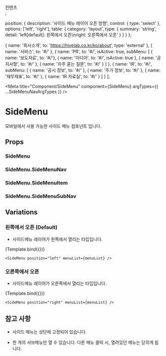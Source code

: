 
  <div style={{overflowY: 'auto', position:'relative', height:'400px'}}>
    <SideMenu {...args} />
    <div style={{height:'130vh', backgroundColor: 'aliceblue'}}>컨텐츠</div>
  </div>;

  position: {
    description: '사이드 메뉴 레이어 오픈 방향',
    control: {
      type: 'select'
    },
    options: ['left', 'right'],
    table: {
      category: 'layout',
      type: {
        summary: 'string',
        detail: 'left[default]: 왼쪽에서 오픈\nright: 오른쪽에서 오픈'
      }
    }
  }
};

  { name: '회사소개', to: 'https://hivelab.co.kr/ko/about', type: 'external' },
  { name: '서비스', to: '#/' },
  {
    name: 'PR',
    to: '#/',
    isActive: true,
    subMenu: [
      { name: '보도자료', to: '#/'},
      { name: '미디어', to: '#/', isActive: true },
      { name: '공지사항', to: '#/' },
      { name: '자주 묻는 질문', to: '#/' }
    ]
  },
  {
    name: 'IR',
    to: '#/',
    subMenu: [
      { name: '공시 정보', to: '#/' },
      { name: '주가 정보', to: '#/' },
      { name: '재무재표', to: '#/' },
      { name: 'IR 자료실', to: '#/' }
    ]
  }
];

<Meta
  title="Component/SideMenu"
  component={SideMenu}
  argTypes={{ ...SideMenuNavArgTypes }}
/>

# SideMenu

모바일에서 사용 가능한 사이드 메뉴 컴포넌트 입니다.

## Props

### SideMenu

<ArgsTable of={SideMenu} />

### SideMenu.SideMenuNav

<ArgsTable of={SideMenuNav} />

### SideMenu.SideMenuItem

<ArgsTable of={SideMenuItem} />

### SideMenu.SideMenuSubNav

<ArgsTable of={SideMenuSubNav} />


## Variations

### 왼쪽에서 오픈 (Default)

- 사이드메뉴 레이어가 왼쪽에서 열리는 타입입니다.

<Canvas>
  <Story
    name="Left"
    inline={true}
    height="400px"
    args={{ position: 'left', menuList: menuList }}
  >
    {Template.bind({})}
  </Story>
</Canvas>

```tsx
<SideMenu position="left" menuList={menuList} />
```

### 오른쪽에서 오픈

- 사이드메뉴 레이어가 오른쪽에서 열리는 타입입니다.

<Canvas>
  <Story
    name="Right"
    inline={true}
    height="400px"
    args={{ position: 'right', menuList: menuList }}
  >
    {Template.bind({})}
  </Story>
</Canvas>

```tsx
<SideMenu position="right" menuList={menuList} />
```

## 참고 사항

- 사이드 메뉴는 상단에 고정되어 있습니다.

- 한 개의 서브메뉴만 열 수 있습니다. 다른 메뉴 클릭 시, 열려있던 메뉴는 닫히게 됩니다.

